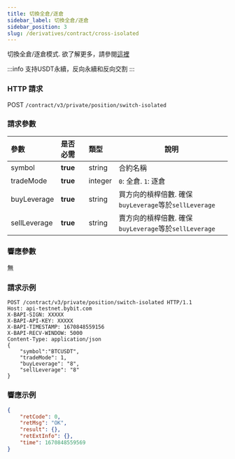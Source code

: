 ```yaml
---
title: 切換全倉/逐倉
sidebar_label: 切換全倉/逐倉
sidebar_position: 3
slug: /derivatives/contract/cross-isolated
---
```


切換全倉/逐倉模式. 欲了解更多，請參閱<a href="https://www.bybit.com/zh-TW/help-center/bybitHC_Article?language=zh_TW&id=000001053">這裡</a>

:::info
支持USDT永續，反向永續和反向交割
:::

### HTTP 請求
POST `/contract/v3/private/position/switch-isolated`

### 請求參數
| 參數 | 是否必需 | 類型 | 說明|
|:----- |:-------|:-----|------ |
|symbol |**true** |string |合約名稱 |
|tradeMode |**true** |integer |`0`: 全倉. `1`: 逐倉|
|buyLeverage |**true** |string |買方向的槓桿倍數. 確保`buyLeverage`等於`sellLeverage`|
|sellLeverage |**true** |string |賣方向的槓桿倍數. 確保`buyLeverage`等於`sellLeverage`|

### 響應參數
無

### 請求示例

```http
POST /contract/v3/private/position/switch-isolated HTTP/1.1
Host: api-testnet.bybit.com
X-BAPI-SIGN: XXXXX
X-BAPI-API-KEY: XXXXX
X-BAPI-TIMESTAMP: 1670848559156
X-BAPI-RECV-WINDOW: 5000
Content-Type: application/json
{
    "symbol":"BTCUSDT",
    "tradeMode": 1,
    "buyLeverage": "8",
    "sellLeverage": "8"
}
```

### 響應示例

```json
{
    "retCode": 0,
    "retMsg": "OK",
    "result": {},
    "retExtInfo": {},
    "time": 1670848559569
}
```